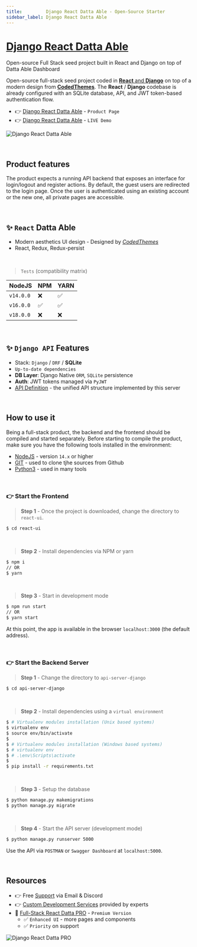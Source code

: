 ```yaml
---
title:         Django React Datta Able - Open-Source Starter
sidebar_label: Django React Datta Able
---
```


# [Django React Datta Able](https://appseed.us/product/datta-able/api-server-django/react/)

<SubHeading> Open-source Full Stack seed project built in React and Django on top of Datta Able Dashboard </SubHeading>

Open-source full-stack seed project coded in [**React** and **Django**](https://appseed.us/product/datta-able/api-server-django/react/) on top of a modern design from **[CodedThemes](https://codedthemes.com/?ref=appseed)**. 
The **React** / **Django** codebase is already configured with an SQLite database, API, and JWT token-based authentication flow.

- 👉 [Django React Datta Able](https://appseed.us/product/datta-able/api-server-django/react/) - `Product Page`
- 👉 [Django React Datta Able](https://django-react-datta-able.appseed-srv1.com/) - `LIVE Demo`

![Django React Datta Able](https://github.com/app-generator/dummy/assets/51070104/89738973-e509-4f2e-bf75-b8e9160ce2f3)

<br />

## Product features

The product expects a running API backend that exposes an interface for login/logout and register actions. 
By default, the guest users are redirected to the login page. Once the user is authenticated using an existing account or the new one, all private pages are accessible. 

<br />

## ✨ `React` Datta Able

- Modern aesthetics UI design - Designed by *[CodedThemes](https://bit.ly/37fF9RT)*
- React, Redux, Redux-persist

<br />

> `Tests` (compatibility matrix)

| NodeJS | NPM | YARN | 
| --- | --- | --- |  
| `v14.0.0` | ❌ | ✅ |
| `v16.0.0` | ✅ | ✅ | 
| `v18.0.0` | ❌ | ❌ | 

<br />

## ✨ `Django API` Features

- Stack: `Django` / `DRF` / **SQLite** 
- `Up-to-date dependencies`
- **DB Layer**: Django Native `ORM`, `SQLite` persistence
- **Auth**: JWT tokens managed via `PyJWT`
- [API Definition](https://docs.appseed.us/boilerplate-code/api-unified-definition) - the unified API structure implemented by this server

<br /> 

## How to use it

Being a full-stack product, the backend and the frontend should be compiled and started separately. 
Before starting to compile the product, make sure you have the following tools installed in the environment:

- [NodeJS](https://nodejs.org/en/) - version `14.x` or higher
- [GIT](https://git-scm.com/) - used to clone tjhe sources from Github
- [Python3](https://www.python.org/) - used in many tools

<br />

### 👉 Start the Frontend 

> **Step 1** - Once the project is downloaded, change the directory to `react-ui`. 

```bash
$ cd react-ui
```

<br />

> **Step 2** - Install dependencies via NPM or yarn

```bash
$ npm i
// OR
$ yarn
```

<br />

> **Step 3** - Start in development mode

```bash
$ npm run start 
// OR
$ yarn start
```

At this point, the app is available in the browser `localhost:3000` (the default address).

<br /> 

### 👉 Start the Backend Server 

> **Step 1** - Change the directory to `api-server-django`

```bash
$ cd api-server-django
```

<br />

> **Step 2** - Install dependencies using a `virtual environment`

```bash
$ # Virtualenv modules installation (Unix based systems)
$ virtualenv env
$ source env/bin/activate
$
$ # Virtualenv modules installation (Windows based systems)
$ # virtualenv env
$ # .\env\Scripts\activate
$
$ pip install -r requirements.txt
```

<br />

> **Step 3** - Setup the database 

```bash
$ python manage.py makemigrations
$ python manage.py migrate
```

<br />

> **Step 4** - Start the API server (development mode)

```bash
$ python manage.py runserver 5000
```

Use the API via `POSTMAN` or `Swagger Dashboard` at `localhost:5000`.

<br />

## Resources

- 👉 Free [Support](https://appseed.us/support/) via Email & Discord
- 👉 [Custom Development Services](https://appseed.us/custom-development/) provided by experts
- 🚀 [Full-Stack React Datta PRO](https://appseed.us/product/datta-able-pro/full-stack/) - `Premium Version`
  - ✅ `Enhanced UI` - more pages and components
  - ✅ `Priority` on support 

![Django React Datta PRO](https://github.com/app-generator/dummy/assets/51070104/dfe88ab5-3aa8-43bc-8cd6-e19fa6ffdf63)
